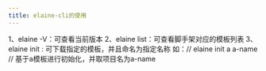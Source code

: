 ```yaml
---
title: elaine-cli的使用
---
```

1、elaine -V：可查看当前版本
2、elaine list：可查看脚手架对应的模板列表
3、elaine init <templateName> <projectName>: 可下载指定的模板，并且命名为指定名称
     如：// elaine init a a-name
        // 基于a模板进行初始化，并取项目名为a-name
   

